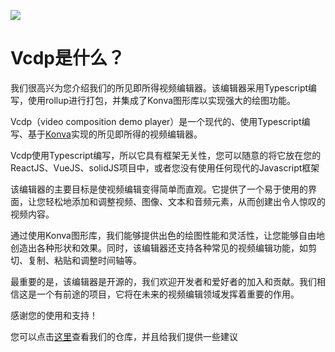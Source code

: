 [![](https://image.liuyongzhi.cn/vcdp/Vcdp-banner.png)](https://github.com/overdev-l/vcdp)

# Vcdp是什么？

我们很高兴为您介绍我们的所见即所得视频编辑器。该编辑器采用Typescript编写，使用rollup进行打包，并集成了Konva图形库以实现强大的绘图功能。

Vcdp（video composition demo player）是一个现代的、使用Typescript编写、基于[Konva](https://konvajs.org/)实现的所见即所得的视频编辑器。

Vcdp使用Typescript编写，所以它具有框架无关性，您可以随意的将它放在您的ReactJS、VueJS、solidJS项目中，或者您没有使用任何现代的Javascript框架

该编辑器的主要目标是使视频编辑变得简单而直观。它提供了一个易于使用的界面，让您轻松地添加和调整视频、图像、文本和音频元素，从而创建出令人惊叹的视频内容。

通过使用Konva图形库，我们能够提供出色的绘图性能和灵活性，让您能够自由地创造出各种形状和效果。同时，该编辑器还支持各种常见的视频编辑功能，如剪切、复制、粘贴和调整时间轴等。

最重要的是，该编辑器是开源的，我们欢迎开发者和爱好者的加入和贡献。我们相信这是一个有前途的项目，它将在未来的视频编辑领域发挥着重要的作用。

感谢您的使用和支持！

您可以点击[这里](https://github.com/overdev-l/vcdp)查看我们的仓库，并且给我们提供一些建议